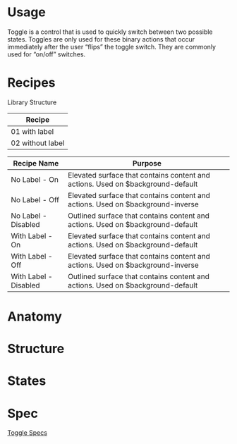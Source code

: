 <Meta title="Components/Form > Toggle/Documentation"/>

# Usage

Toggle is a control that is used to quickly switch between two possible states. Toggles are only used for these binary actions that occur immediately after the user “flips” the toggle switch. They are commonly used for “on/off” switches.


# Recipes

Library Structure

| Recipe |
| ------ |
| 01 with label |
| 02 without label |

| Recipe Name | Purpose |
| ----------- | ------- |
| No Label - On | Elevated surface that contains content and actions. Used on $background-default |
| No Label - Off | Elevated surface that contains content and actions. Used on $background-inverse |
| No Label - Disabled | Outlined surface that contains content and actions. Used on $background-default |
| With Label - On | Elevated surface that contains content and actions. Used on $background-default |
| With  Label - Off | Elevated surface that contains content and actions. Used on $background-inverse |
| With Label - Disabled | Outlined surface that contains content and actions. Used on $background-default |

# Anatomy

# Structure

# States

# Spec

[Toggle Specs](https://docs.google.com/spreadsheets/d/12CnZaSuHy-uu-BUm5J268K43Vg9oHMw-pZ3-Inw67Sk/edit?usp=sharing)

